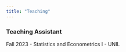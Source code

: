 ---
title: "Teaching"
---

### Teaching Assistant
Fall 2023 - Statistics and Econometrics I - UNIL